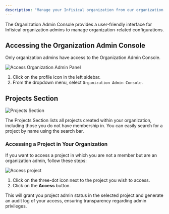 ```yaml
---
description: "Manage your Infisical organization from our organization admin console."
---
```


The Organization Admin Console provides a user-friendly interface for Infisical organization admins to manage organization-related configurations.

## Accessing the Organization Admin Console

Only organization admins have access to the Organization Admin Console. 

![Access Organization Admin Panel](/images/platform/admin-panels/access-org-admin-console.png)

1. Click on the profile icon in the left sidebar.
2. From the dropdown menu, select `Organization Admin Console`.

## Projects Section

![Projects Section](/images/platform/admin-panels/org-admin-console-projects.png)

The Projects Section lists all projects created within your organization, including those you do not have membership in. You can easily search for a project by name using the search bar.

### Accessing a Project in Your Organization

If you want to access a project in which you are not a member but are an organization admin, follow these steps:

![Access project](/images/platform/admin-panels/org-admin-console-access.png)

1. Click on the three-dot icon next to the project you wish to access.
2. Click on the **Access** button.

This will grant you project admin status in the selected project and generate an audit log of your access, ensuring transparency regarding admin privileges.

